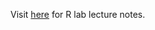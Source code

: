 Visit [here](https://tmieno2.github.io/Data-Science-with-R-Quarto/lectures/) for R lab lecture notes.


